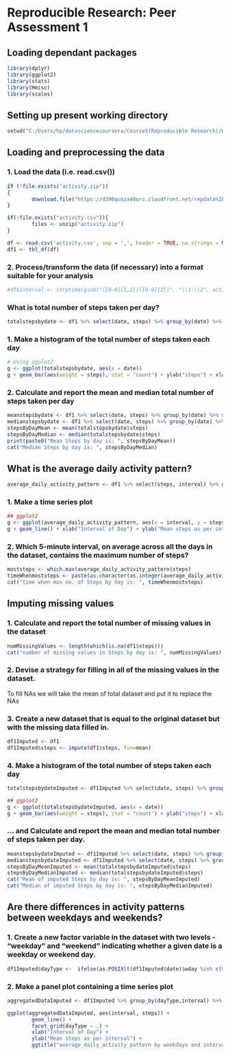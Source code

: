 Reproducible Research: Peer Assessment 1
================================================================
        
## Loading dependant packages
```r
library(dplyr)
library(ggplot2)
library(stats)
library(Hmisc)
library(scales)
```


## Setting up present working directory

```r
setwd("C:/Users/hp/datasciencecoursera/Course5(Reproducible Research)/Week 2")
```

## Loading and preprocessing the data

### 1. Load the data (i.e. read.csv())
```r
if (!file.exists("activity.zip"))
{
        download.file("https://d396qusza40orc.cloudfront.net/repdata%2Fdata%2Factivity.zip")
}

if(!file.exists("activity.csv")){
        files <- unzip("activity.zip")
}

df <- read.csv('activity.csv', sep = ',', header = TRUE, na.strings = NA, stringsAsFactors = FALSE)
df1 <- tbl_df(df)
```

### 2. Process/transform the data (if necessary) into a format suitable for your  analysis
```r
#df$interval <- strptime(gsub("([0-9]{1,2})([0-9]{2})", "\\1:\\2", activityData$interval), format='%H:%M')
```

### What is total number of steps taken per day?
```r
totalstepsbydate <- df1 %>% select(date, steps) %>% group_by(date) %>% summarise_if(is.numeric,sum,na.rm = TRUE)%>%ungroup()
```

### 1. Make a histogram of the total number of steps taken each day

```r
# Using ggplot2
g <- ggplot(totalstepsbydate, aes(x = date))
g + geom_bar(aes(weight = steps), stat = "count") + ylab("steps") + xlab("date") + ggtitle('Total steps at various days') 

```

### 2. Calculate and report the mean and median total number of steps taken per day
```r
meanstepsbydate <- df1 %>% select(date, steps) %>% group_by(date) %>% summarise_if(is.numeric,mean,na.rm = TRUE)%>%ungroup()
medianstepsbydate <- df1 %>% select(date, steps) %>% group_by(date) %>% summarise_if(is.numeric,median,na.rm = TRUE)%>%ungroup()
stepsByDayMean <- mean(totalstepsbydate$steps)
stepsByDayMedian <- median(totalstepsbydate$steps)
print(paste0("Mean Steps by day is: ", stepsByDayMean))
cat("Median Steps by day is: ", stepsByDayMedian)
```

## What is the average daily activity pattern?
```r
average_daily_activity_pattern <- df1 %>% select(steps, interval) %>% group_by(interval) %>% summarise_if(is.numeric,mean,na.rm = TRUE)%>%ungroup()
```

### 1. Make a time series plot
```r
## ggplot2
g <- ggplot(average_daily_activity_pattern, aes(x = interval, y = steps))
g + geom_line() + xlab("Interval of Day") + ylab("Mean steps as per interval") + ggtitle("average_daily_activity_pattern")

```

### 2. Which 5-minute interval, on average across all the days in the dataset, contains the maximum number of steps?

```r
moststeps <- which.max(average_daily_activity_pattern$steps)
timeWhenmoststeps <- paste(as.character(as.integer(average_daily_activity_pattern[moststeps,'interval']/60)), as.character(average_daily_activity_pattern[moststeps,'interval'] %% 60), sep = ":")
cat("time when max no. of Steps by day is: ", timeWhenmoststeps)
```

## Imputing missing values
### 1. Calculate and report the total number of missing values in the dataset

```r
numMissingValues <- length(which(is.na(df1$steps)))
cat("number of missing values in Steps by day is: ", numMissingValues)
```

### 2. Devise a strategy for filling in all of the missing values in the dataset.
To fill NAs we will take the mean of total dataset and put it to replace the NAs

### 3. Create a new dataset that is equal to the original dataset but with the missing data filled in.

```r
df1Imputed <- df1
df1Imputed$steps <- impute(df1$steps, fun=mean)
```

### 4. Make a histogram of the total number of steps taken each day

```r
totalstepsbydateImputed <- df1Imputed %>% select(date, steps) %>% group_by(date) %>% summarise_if(is.numeric,sum,na.rm = TRUE)%>%ungroup()

## ggplot2
g <- ggplot(totalstepsbydateImputed, aes(x = date))
g + geom_bar(aes(weight = steps), stat = "count") + ylab("steps") + xlab("date") + ggtitle('Total steps at various days') 
```

### ... and Calculate and report the mean and median total number of steps taken per day.
```r
meanstepsbydateImputed <- df1Imputed %>% select(date, steps) %>% group_by(date) %>% summarise_if(is.numeric,mean,na.rm = TRUE)%>%ungroup()
medianstepsbydateImputed <- df1Imputed %>% select(date, steps) %>% group_by(date) %>% summarise_if(is.numeric,median,na.rm = TRUE)%>%ungroup()
stepsByDayMeanImputed <- mean(totalstepsbydateImputed$steps)
stepsByDayMedianImputed <- median(totalstepsbydateImputed$steps)
cat("Mean of imputed Steps by day is: ", stepsByDayMeanImputed)
cat("Median of imputed Steps by day is: ", stepsByDayMedianImputed)
```

## Are there differences in activity patterns between weekdays and weekends?

### 1. Create a new factor variable in the dataset with two levels - "weekday" and "weekend" indicating whether a given date is a weekday or weekend day.
```r
df1Imputed$dayType <-  ifelse(as.POSIXlt(df1Imputed$date)$wday %in% c(0,6), 'weekend', 'weekday')
```

### 2. Make a panel plot containing a time series plot

```r
aggregatedDataImputed <- df1Imputed %>% group_by(dayType,interval) %>% summarise_if(is.numeric,mean,na.rm = TRUE)%>%ungroup()

ggplot(aggregatedDataImputed, aes(interval, steps)) + 
        geom_line() + 
        facet_grid(dayType ~ .) +
        xlab("Interval of Day") + 
        ylab("Mean steps as per interval") +
        ggtitle("average_daily_activity_pattern by weekdays and interval")
```